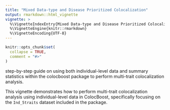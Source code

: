 ```yaml
---
title: "Mixed Data-type and Disease Prioritized Colocalization"
output: rmarkdown::html_vignette
vignette: >
  %\VignetteIndexEntry{Mixed Data-type and Disease Prioritized Colocalization}
  %\VignetteEngine{knitr::rmarkdown}
  %\VignetteEncoding{UTF-8}
---
```


```r
knitr::opts_chunk$set(
  collapse = TRUE,
  comment = "#>"
)
```


step-by-step guide on using both individual-level data and summary statistics within the colocboost package to perform multi-trait colocalization analysis.

This vignette demonstrates how to perform multi-trait colocalization analysis using individual-level data in ColocBoost, 
specifically focusing on the `Ind_5traits` dataset included in the package.
